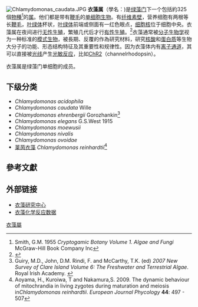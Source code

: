 {{Automatic taxobox
| taxon = Chlamydomonas
| image = chlamydomonas_(10000x).jpg
| image_caption = 显微镜下的生有鞭毛的衣藻（10000倍）
| authority = [[Christian_Gottfried_Ehrenberg|Ehrenb.]]
| subdivision_ranks = [[种|种]]
| subdivision = 正文
}}
[[File:Chlamydomonas_caudata.JPG|thumb]]
'''衣藻属'''（學名：{{lang|la|''Chlamydomonas''}})是[[绿藻门|绿藻门]]下一个包括約325個[[物種|物種]]<ref name=Smith>Smith, G.M. 1955 ''Cryptogamic Botany Volume 1. Algae and Fungi'' McGraw-Hill Book Company Inc</ref>的[[属|属]]。他们都是带有[[鞭毛|鞭毛]]的[[单细胞生物|单细胞生物]]。有[[纤维素壁|纤维素壁]]，营养细胞有两根等长[[鞭毛|鞭毛]]，[[叶绿体|叶绿体]]杯状，[[叶绿体|叶绿体]]前端或侧面有一红色眼点，[[细胞核|细胞核]]位于细胞中央。衣藻属在夜间进行[[无性生殖|无性生殖]]，繁殖几代后才行[[有性生殖|有性生殖]]。<ref>{{cite book|author1=吴相钰|author2=陈守良 |author3=葛明德 |title=陈阅增普通生物学|url=https://archive.org/details/chenyuezengputon0004unse|edition=4|year=2014|publisher=高等教育出版社|isbn=9787040396317}}</ref>衣藻通常被[[分子生物学|分子生物学]]视为一种标准的[[模式生物|模式生物]]，被長期、反覆的作為研究材料，研究[[核酸|核酸]]和[[蛋白质|蛋白质]]等生物大分子的功能、形态结构特征及其重要性和规律性。因为衣藻体内有[[离子通道|离子通道]]，其可以直接被[[光线|光线]]产生[[光敏反应|光敏反应]]，比如[[ChR2|ChR2]]（channelrhodopsin）。

衣藻属是绿藻门单细胞的成员。

==下级分类==

*''Chlamydomonas acidophila''
* ''Chlamydomonas caudata'' Wille
* ''Chlamydomonas ehrenbergii'' Gorozhankin<ref name=Guiry2007> Guiry, M.D., John, D.M. Rindi, F. and McCarthy, T.K. (ed) ''2007 New Survey of Clare Island Volume 6: The Freshwater and Terrestrial Algae''.  Royal Irish Academy. {{ISBN|978-1-904890-31-7}}</ref>
* ''Chlamydomonas elegans'' G.S.West 1915
* ''Chlamydomonas moewusii''
* ''Chlamydomonas nivalis''
* ''Chlamydomonas ovoidae''
* [[莱茵衣藻|莱茵衣藻]] ''Chlamydomonas reinhardtii''<ref>Aoyama, H., Kuroiwa, T and Nakamura,S. 2009. The dynamic behaviour of mitochrandia in living zygotes during maturation and meiosis in'' Chlamydomonas reinhardtii''. ''European Journal Phycology'' '''44''': 497 - 507</ref>

==參考文獻==
{{reflist}}

==外部链接==
*[http://www.chlamy.org/ 衣藻研究中心] {{Wayback|url=http://www.chlamy.org/ |date=20090302171620 }}
*[http://plntfdb.bio.uni-potsdam.de/v2.0/index.php?sp_id=CRE 衣藻化学反应数据] {{Wayback|url=http://plntfdb.bio.uni-potsdam.de/v2.0/index.php?sp_id=CRE |date=20090425095429 }}
{{Taxonbar|from=Q133008}}

[[Category:衣藻屬|]]